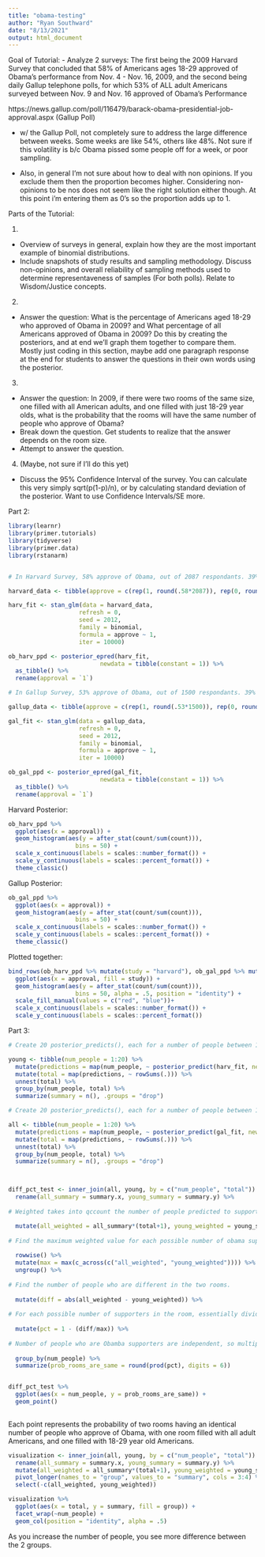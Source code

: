 ```yaml
---
title: "obama-testing"
author: "Ryan Southward"
date: "8/13/2021"
output: html_document
---
```


Goal of Tutorial:
- Analyze 2 surveys: The first being the 2009 Harvard Survey that concluded that 58% of Americans ages 18-29 approved of Obama's performance from Nov. 4 - Nov. 16, 2009, and the second being daily Gallup telephone polls, for which 53% of ALL adult Americans surveyed between Nov. 9 and Nov. 16 approved of Obama's Performance

https://news.gallup.com/poll/116479/barack-obama-presidential-job-approval.aspx (Gallup Poll)

* w/ the Gallup Poll, not completely sure to address the large difference between weeks. Some weeks are like 54%, others like 48%. Not sure if this volatility is b/c Obama pissed some people off for a week, or poor sampling.  

* Also, in general I'm not sure about how to deal with non opinions. If you exclude them then the proportion becomes higher. Considering non-opinions to be nos does not seem like the right solution either though. At this point i'm entering them as 0's so the proportion adds up to 1. 

Parts of the Tutorial:

1. 
- Overview of surveys in general, explain how they are the most important example of binomial distributions. 
- Include snapshots of study results and sampling methodology. Discuss non-opinions, and overall reliability of sampling methods used to determine representaveness of samples (For both polls). Relate to Wisdom/Justice concepts. 

2. 
- Answer the question: What is the percentage of Americans aged 18-29 who approved of Obama in 2009? and What percentage of all Americans approved of Obama in 2009? Do this by creating the posteriors, and at end we'll graph them together to compare them. Mostly just coding in this section, maybe add one paragraph response at the end for students to answer the questions in their own words using the posterior. 

3. 
- Answer the question: In 2009, if there were two rooms of the same size, one filled with all American adults, and one filled with just 18-29 year olds, what is the probability that the rooms will have the same number of people who approve of Obama?
- Break down the question. Get students to realize that the answer depends on the room size. 
- Attempt to answer the question. 

4. (Maybe, not sure if I'll do this yet)
- Discuss the 95% Confidence Interval of the survey. You can calculate this very simply sqrt(p(1-p)/n), or by calculating standard deviation of the posterior. Want to use Confidence Intervals/SE more. 

Part 2:

```r
library(learnr)
library(primer.tutorials)
library(tidyverse)
library(primer.data)
library(rstanarm)


# In Harvard Survey, 58% approve of Obama, out of 2087 respondants. 39% Disapproved. 

harvard_data <- tibble(approve = c(rep(1, round(.58*2087)), rep(0, round(.42*2087))))

harv_fit <- stan_glm(data = harvard_data,
                    refresh = 0,
                    seed = 2012, 
                    family = binomial,
                    formula = approve ~ 1,
                    iter = 10000) 

ob_harv_ppd <- posterior_epred(harv_fit, 
                          newdata = tibble(constant = 1)) %>%
  as_tibble() %>%
  rename(approval = `1`) 

# In Gallup Survey, 53% approve of Obama, out of 1500 respondants. 39% Disapproved. 

gallup_data <- tibble(approve = c(rep(1, round(.53*1500)), rep(0, round(.47*1500))))

gal_fit <- stan_glm(data = gallup_data,
                    refresh = 0,
                    seed = 2012, 
                    family = binomial,
                    formula = approve ~ 1,
                    iter = 10000) 

ob_gal_ppd <- posterior_epred(gal_fit, 
                          newdata = tibble(constant = 1)) %>%
  as_tibble() %>%
  rename(approval = `1`) 

```

Harvard Posterior:

```r
ob_harv_ppd %>%
  ggplot(aes(x = approval)) +
  geom_histogram(aes(y = after_stat(count/sum(count))),
                   bins = 50) +
  scale_x_continuous(labels = scales::number_format()) +
  scale_y_continuous(labels = scales::percent_format()) +
  theme_classic()

```

Gallup Posterior: 

```r
ob_gal_ppd %>%
  ggplot(aes(x = approval)) +
  geom_histogram(aes(y = after_stat(count/sum(count))),
                   bins = 50) +
  scale_x_continuous(labels = scales::number_format()) +
  scale_y_continuous(labels = scales::percent_format()) +
  theme_classic()
```

Plotted together: 

```r
bind_rows(ob_harv_ppd %>% mutate(study = "harvard"), ob_gal_ppd %>% mutate(study = "gallup")) %>%
  ggplot(aes(x = approval, fill = study)) +
  geom_histogram(aes(y = after_stat(count/sum(count))),
                   bins = 50, alpha = .5, position = "identity") + 
  scale_fill_manual(values = c("red", "blue"))+
  scale_x_continuous(labels = scales::number_format()) +
  scale_y_continuous(labels = scales::percent_format())
```
Part 3:

```r
# Create 20 posterior_predicts(), each for a number of people between 1 and 20. 

young <- tibble(num_people = 1:20) %>%
  mutate(predictions = map(num_people, ~ posterior_predict(harv_fit, newdata = tibble(constant = rep(1, .))))) %>%
  mutate(total = map(predictions, ~ rowSums(.))) %>%
  unnest(total) %>%
  group_by(num_people, total) %>%
  summarize(summary = n(), .groups = "drop") 

# Create 20 posterior_predicts(), each for a number of people between 1 and 20. Only difference from above is that we use the fit for the gallup poll instead of harvard. 

all <- tibble(num_people = 1:20) %>%
  mutate(predictions = map(num_people, ~ posterior_predict(gal_fit, newdata = tibble(constant = rep(1, .))))) %>%
  mutate(total = map(predictions, ~ rowSums(.))) %>%
  unnest(total) %>%
  group_by(num_people, total) %>%
  summarize(summary = n(), .groups = "drop")



diff_pct_test <- inner_join(all, young, by = c("num_people", "total")) %>%
  rename(all_summary = summary.x, young_summary = summary.y) %>%
  
# Weighted takes into qccount the number of people predicted to support Obama, as well as their relative proportions in the context of the entire posterior. Add 1 to prevent multiplying by 0. 

  mutate(all_weighted = all_summary*(total+1), young_weighted = young_summary*(total+1)) %>%
  
# Find the maximum weighted value for each possible number of obama supporters in each room size. 
  
  rowwise() %>%
  mutate(max = max(c_across(c("all_weighted", "young_weighted")))) %>%
  ungroup() %>%
  
# Find the number of people who are different in the two rooms. 
  
  mutate(diff = abs(all_weighted - young_weighted)) %>%
  
# For each possible number of supporters in the room, essentially divide the "more different" room by the "less different" room. Subtract from 1 to make it the probability of the rooms being the same. If the rooms are identical, this value will be 1. The more differences, the greater descreptency between each possible number of supporters for each room size, and this percent becomes closer to 0. 
  
  mutate(pct = 1 - (diff/max)) %>%
  
# Number of people who are Obamba supporters are independent, so multiply all the probabliities to get the answer. 
  
  group_by(num_people) %>%
  summarize(prob_rooms_are_same = round(prod(pct), digits = 6))


diff_pct_test %>%
  ggplot(aes(x = num_people, y = prob_rooms_are_same)) + 
  geom_point()
  
```

Each point represents the probability of two rooms having an identical number of people who approve of Obama, with one room filled with all adult Americans, and one filled with 18-29 year old Americans. 

```r
visualization <- inner_join(all, young, by = c("num_people", "total")) %>%
  rename(all_summary = summary.x, young_summary = summary.y) %>%
  mutate(all_weighted = all_summary*(total+1), young_weighted = young_summary*(total+1)) %>%
  pivot_longer(names_to = "group", values_to = "summary", cols = 3:4) %>%
  select(-c(all_weighted, young_weighted))

visualization %>%
  ggplot(aes(x = total, y = summary, fill = group)) + 
  facet_wrap(~num_people) +
  geom_col(position = "identity", alpha = .5)

```


As you increase the number of people, you see more difference between the 2 groups.

